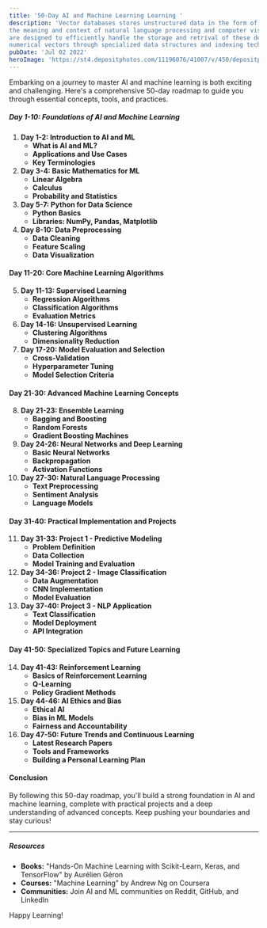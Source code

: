 ```yaml
---
title: '50-Day AI and Machine Learning Learning '
description: 'Vector databases stores unstructured data in the form of vectors that captures
the meaning and context of natural language processing and computer vison. They
are designed to efficiently handle the storage and retrival of these dense
numerical vectors through specialized data structures and indexing techniques'
pubDate: 'Jul 02 2022'
heroImage: 'https://st4.depositphotos.com/11196076/41007/v/450/depositphotos_410078160-stock-illustration-artificial-intelligence-machine-learning-data.jpg'
---
```




Embarking on a journey to master AI and machine learning is both exciting and challenging. Here's a comprehensive 50-day roadmap to guide you through essential concepts, tools, and practices.

##### Day 1-10: Foundations of AI and Machine Learning

1. **Day 1-2: Introduction to AI and ML**
   - **What is AI and ML?**
   - **Applications and Use Cases**
   - **Key Terminologies**
2. **Day 3-4: Basic Mathematics for ML**
   - **Linear Algebra**
   - **Calculus**
   - **Probability and Statistics**
3. **Day 5-7: Python for Data Science**
   - **Python Basics**
   - **Libraries: NumPy, Pandas, Matplotlib**
4. **Day 8-10: Data Preprocessing**
   - **Data Cleaning**
   - **Feature Scaling**
   - **Data Visualization**

#### Day 11-20: Core Machine Learning Algorithms

5. **Day 11-13: Supervised Learning**
   - **Regression Algorithms**
   - **Classification Algorithms**
   - **Evaluation Metrics**
6. **Day 14-16: Unsupervised Learning**
   - **Clustering Algorithms**
   - **Dimensionality Reduction**
7. **Day 17-20: Model Evaluation and Selection**
   - **Cross-Validation**
   - **Hyperparameter Tuning**
   - **Model Selection Criteria**

#### Day 21-30: Advanced Machine Learning Concepts

8. **Day 21-23: Ensemble Learning**
   - **Bagging and Boosting**
   - **Random Forests**
   - **Gradient Boosting Machines**
9. **Day 24-26: Neural Networks and Deep Learning**
   - **Basic Neural Networks**
   - **Backpropagation**
   - **Activation Functions**
10. **Day 27-30: Natural Language Processing**
    - **Text Preprocessing**
    - **Sentiment Analysis**
    - **Language Models**

#### Day 31-40: Practical Implementation and Projects

11. **Day 31-33: Project 1 - Predictive Modeling**
    - **Problem Definition**
    - **Data Collection**
    - **Model Training and Evaluation**
12. **Day 34-36: Project 2 - Image Classification**
    - **Data Augmentation**
    - **CNN Implementation**
    - **Model Evaluation**
13. **Day 37-40: Project 3 - NLP Application**
    - **Text Classification**
    - **Model Deployment**
    - **API Integration**

#### Day 41-50: Specialized Topics and Future Learning

14. **Day 41-43: Reinforcement Learning**
    - **Basics of Reinforcement Learning**
    - **Q-Learning**
    - **Policy Gradient Methods**
15. **Day 44-46: AI Ethics and Bias**
    - **Ethical AI**
    - **Bias in ML Models**
    - **Fairness and Accountability**
16. **Day 47-50: Future Trends and Continuous Learning**
    - **Latest Research Papers**
    - **Tools and Frameworks**
    - **Building a Personal Learning Plan**

#### Conclusion

By following this 50-day roadmap, you'll build a strong foundation in AI and machine learning, complete with practical projects and a deep understanding of advanced concepts. Keep pushing your boundaries and stay curious!

---

##### Resources

- **Books:** "Hands-On Machine Learning with Scikit-Learn, Keras, and TensorFlow" by Aurélien Géron
- **Courses:** "Machine Learning" by Andrew Ng on Coursera
- **Communities:** Join AI and ML communities on Reddit, GitHub, and LinkedIn

Happy Learning!

